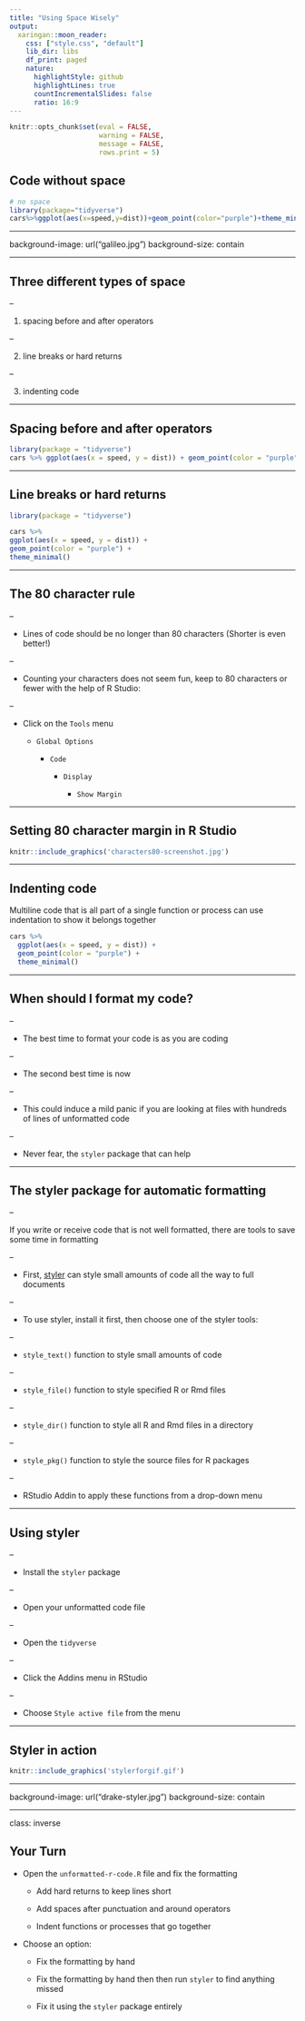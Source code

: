 ```yaml
---
title: "Using Space Wisely"
output:
  xaringan::moon_reader:
    css: ["style.css", "default"]
    lib_dir: libs
    df_print: paged
    nature:
      highlightStyle: github
      highlightLines: true
      countIncrementalSlides: false
      ratio: 16:9
---
```


```r
knitr::opts_chunk$set(eval = FALSE, 
                      warning = FALSE,
                      message = FALSE,
                      rows.print = 5)
```

## Code without space

```r
# no space
library(package="tidyverse")
cars%>%ggplot(aes(x=speed,y=dist))+geom_point(color="purple")+theme_minimal()
```

---

background-image: url("galileo.jpg")
background-size: contain

<span role="img" aria-label="Slide background shows: image of Galileo with a quote that says I-just-need-some-space"></span>

---

## Three different types of space

--

1) spacing before and after operators

--

2) line breaks or hard returns

--

3) indenting code

---

## Spacing before and after operators 


```r
library(package = "tidyverse")
cars %>% ggplot(aes(x = speed, y = dist)) + geom_point(color = "purple") + theme_minimal()
```

---

## Line breaks or hard returns

```r
library(package = "tidyverse")

cars %>%  
ggplot(aes(x = speed, y = dist)) + 
geom_point(color = "purple") + 
theme_minimal()
```

---

## The 80 character rule

--

* Lines of code should be no longer than 80 characters (Shorter is even better!) 

--

* Counting your characters does not seem fun, keep to 80 characters or fewer with the help of R Studio:

--

  + Click on the `Tools` menu 
   
       + `Global Options` 
       
           + `Code` 
           
               + `Display` 
               
                   + `Show Margin` 

---

## Setting 80 character margin in R Studio
    
```r
knitr::include_graphics('characters80-screenshot.jpg')
```

---

## Indenting code

Multiline code that is all part of a single function or process can use indentation to show it belongs together

```r
cars %>% 
  ggplot(aes(x = speed, y = dist)) + 
  geom_point(color = "purple") + 
  theme_minimal()
```

---

## When should I format my code?

--

* The best time to format your code is as you are coding

--

* The second best time is now

--

* This could induce a mild panic if you are looking at files with hundreds of lines of unformatted code

--

* Never fear, the `styler` package that can help

---

## The styler package for automatic formatting

--

If you write or receive code that is not well formatted, there are tools to save some time in formatting

--

* First, [styler](https://styler.r-lib.org) can style small amounts of code all the way to full documents

--

* To use styler, install it first, then choose one of the styler tools: 

--

  + `style_text()` function to style small amounts of code

--
  
  + `style_file()` function to style specified R or Rmd files

--
  
  + `style_dir()` function to style all R and Rmd files in a directory

--
  
  + `style_pkg()` function to style the source files for R packages

--
  
  + RStudio Addin to apply these functions from a drop-down menu
    
---

## Using styler

--


* Install the `styler` package

--

* Open your unformatted code file 

--

* Open the `tidyverse`

--

* Click the Addins menu in RStudio

--

* Choose `Style active file` from the menu

---

## Styler in action

```r
knitr::include_graphics('stylerforgif.gif')
```

---

background-image: url("drake-styler.jpg")
background-size: contain

<span role="img" aria-label="Slide background shows: meme of Drake shunning poorly formatted code but happy about well-formatted code"></span>

---

class: inverse

## Your Turn

* Open the `unformatted-r-code.R` file and fix the formatting 

    + Add hard returns to keep lines short 
    
    + Add spaces after punctuation and around operators
    
    + Indent functions or processes that go together

* Choose an option: 

    + Fix the formatting by hand 
    
    + Fix the formatting by hand then then run `styler` to find anything missed 
    
    + Fix it using the `styler` package entirely




